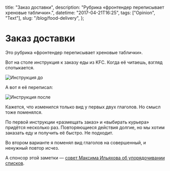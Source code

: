   title: "Заказ доставки",
  description: "Рубрика «фронтендер переписывает хреновые таблички».",
  datetime: "2017-04-21T16:25",
  tags: ["Opinion", "Text"],
  slug: "/blog/food-delivery",
};

# Заказ доставки

Это рубрика «фронтендер переписывает хреновые таблички».

Вот на столе инструкция к заказу еды из KFC. Когда её читаешь, взгляд спотыкается.

![Инструкция до](/img/blog/kfc-1.jpg)

А вот я её переписал:

![Инструкция после](/img/blog/kfc-2.jpg)

Кажется, что изменился только вид у первых двух глаголов. Но смысл тоже поменялся.

По первой инструкции «размещать заказ» и «выбирать курьера» придётся несколько раз. Повторяющиеся действия долгие, но мы хотим заказать еду и получить её быстро. Не подходит.

Во втором варианте я поменял вид глаголов на совершенный, и ненужный повтор исчез.

А спонсор этой заметки — [совет Максима Ильяхова об упорядочивании списков](https://artgorbunov.ru/bb/soviet/20161211/).
